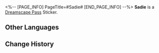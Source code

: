 <%-- [PAGE_INFO]
PageTitle=#Sadie#
[END_PAGE_INFO] --%>
{{Stub|Location information}}
{{Item Infobox
|id          = 223252
|image       = Dreamscape Pass Sticker Sadie.png
|type        = Dreamscape Pass Sticker
|type2       = Talking Clock Stickers
|invCategory = 
|rarity      = 4
|effect      = 
|description = Digital stickers that can be used to decorate the pages of the Dreamtour Handbook. They come in many different styles.
|source1     = [[Obtain three "Sad" Gears]]
}}
{{Description|At two o'clock. Incessant weeping.}}
'''Sadie''' is a [[Dreamscape Pass]] Sticker.

==Other Languages==
{{Other Languages
|en   = Sadie
|zhs  = 悲伤小子
|zht  = 悲傷小子
|ja   = サッドボーイ
|ko   = 슬픈 소년
|es   = Tristín
|fr   = Tristouille
|ru   = Грустинка
|th   = เจ้าหนูแสนเศร้า
|vi   = Cậu Bé Bi Thương
|de   = Trauri
|id   = Clockie Sedih
|pt   = Tisti
}}

==Change History==
{{Change History|2.0}}